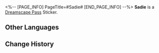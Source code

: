 <%-- [PAGE_INFO]
PageTitle=#Sadie#
[END_PAGE_INFO] --%>
{{Stub|Location information}}
{{Item Infobox
|id          = 223252
|image       = Dreamscape Pass Sticker Sadie.png
|type        = Dreamscape Pass Sticker
|type2       = Talking Clock Stickers
|invCategory = 
|rarity      = 4
|effect      = 
|description = Digital stickers that can be used to decorate the pages of the Dreamtour Handbook. They come in many different styles.
|source1     = [[Obtain three "Sad" Gears]]
}}
{{Description|At two o'clock. Incessant weeping.}}
'''Sadie''' is a [[Dreamscape Pass]] Sticker.

==Other Languages==
{{Other Languages
|en   = Sadie
|zhs  = 悲伤小子
|zht  = 悲傷小子
|ja   = サッドボーイ
|ko   = 슬픈 소년
|es   = Tristín
|fr   = Tristouille
|ru   = Грустинка
|th   = เจ้าหนูแสนเศร้า
|vi   = Cậu Bé Bi Thương
|de   = Trauri
|id   = Clockie Sedih
|pt   = Tisti
}}

==Change History==
{{Change History|2.0}}